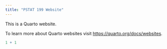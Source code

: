 ```yaml
---
title: "PSTAT 199 Website"
---
```


This is a Quarto website.

To learn more about Quarto websites visit <https://quarto.org/docs/websites>.

```r
1 + 1
```
